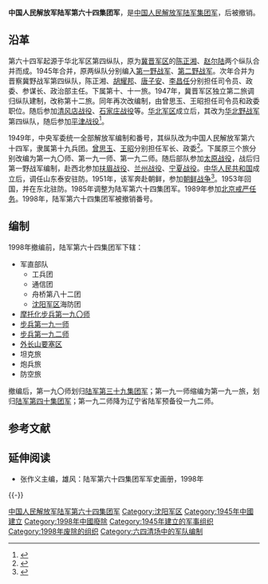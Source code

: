 {{Infobox Military Unit
|unit_name='''中国人民解放军陆军第六十四集团军'''
|image= [[File:People's_Liberation_Army_Flag_of_the_People's_Republic_of_China.svg|120px]]
|caption= [[中国人民解放军军旗|中国人民解放军军旗]]
|dates=
|country={{PRC}}
|branch=[[中国人民解放军陆军|中国人民解放军陆军]]
|type=
|role=
|size= 
|command_structure=
|current_commander=
|garrison=
|ceremonial_chief=
|colonel_of_the_regiment=
|nickname=
|patron=
|motto=
|colors= {{color box|#FF0000}}{{color box|#008000}} [[红色|红色]]与[[绿色|绿色]]
|march=《[[中国人民解放军进行曲|中国人民解放军进行曲]]》
|mascot=
|battles=[[抗日战争|抗日战争]]<br />[[第二次國共內戰|第二次國共內戰]]<br />[[抗美援朝战争|抗美援朝战争]]
|notable_commanders=[[陈正湘|陈正湘]]<br />[[赵尔陆|赵尔陆]]<br />[[胡耀邦|胡耀邦]]<br />[[曾思玉|曾思玉]]<br />[[王昭_(政治人物)|王昭]]
|anniversaries=
|awards=
}}
'''中国人民解放军陆军第六十四集团军'''，是[[中国人民解放军陆军|中国人民解放军陆军]][[集团军|集团军]]，后被撤销。

== 沿革 ==
第六十四军起源于华北军区第四纵队，原为[[冀晋军区|冀晋军区]]的[[陈正湘|陈正湘]]、[[赵尔陆|赵尔陆]]两个纵队合并而成。1945年合并，原两纵队分别编入[[第一野战军|第一野战军]]、[[第二野战军|第二野战军]]。次年合并为晋察冀野战军第四纵队，陈正湘、[[胡耀邦|胡耀邦]]、[[唐子安|唐子安]]、[[李昌任|李昌任]]分别担任司令员、政委、参谋长、政治部主任。下属第十、十一旅。1947年，冀晋军区独立第二旅调归纵队建制，改称第十二旅。同年再次改编制，由曾思玉、王昭担任司令员和政委职位。随后参加[[清风店战役|清风店战役]]、[[石家庄战役|石家庄战役]]等。[[华北军区|华北军区]]成立后，其改为[[华北野战军|华北野战军]]第四纵队，随后参加[[平津战役|平津战役]]<ref>{{cite book|author=钟仁、林峰、张高陵|title=《第一野战军》|year=1998年|location=国防大学出版社|isbn=9787562607571|pages=83页}}</ref>。

1949年，中央军委统一全部解放军编制和番号，其纵队改为中国人民解放军第六十四军，隶属第十九兵团。[[曾思玉|曾思玉]]、[[王昭|王昭]]分别担任军长、政委<ref>{{cite book|author=钟仁、林峰、张高陵|title=《第一野战军》|year=1998年|location=国防大学出版社|isbn=9787562607571|pages=203页}}</ref>。下属原三个旅分别改编为第一九〇师、第一九一师、第一九二师。随后部队参加[[太原战役|太原战役]]，战后归第一野战军编制，赴西北参加[[扶眉战役|扶眉战役]]、[[兰州战役|兰州战役]]、[[1949年宁夏战役|宁夏战役]]。[[中华人民共和国|中华人民共和国]]成立后，调任山东泰安驻防。1951年，该军奔赴朝鲜，参加[[朝鲜战争|朝鲜战争]]<ref>{{cite book|title=《第一次较量: 抗美援朝战争的历史回顾与反思》|author=徐焰|year=1998年|location=中国广播电视出版社|page=109页|isbn=9787504330222}}</ref>。1953年回国，并在东北驻防。1985年调整为陆军第六十四集团军。1989年参加[[北京|北京]][[六四事件|戒严任务]]。1998年，陆军第六十四集团军被撤销番号。

== 编制 ==
1998年撤编前，陆军第六十四集团军下辖：
*军直部队
**工兵团
**通信团
**舟桥第八十二团
**[[沈阳军区|沈阳军区]]海防团
*[[中国人民解放军陆军合成第一九〇旅|摩托化步兵第一九〇师]]
*[[中国人民解放军陆军合成第一九一旅|步兵第一九一师]]
*[[步兵第一九二师|步兵第一九二师]]
*[[外长山要塞区|外长山要塞区]]
*坦克旅
*炮兵旅
*防空旅


撤编后，第一九〇师划归[[中国人民解放军陆军第三十九集团军|陆军第三十九集团军]]；第一九一师缩编为第一九一旅，划归[[中国人民解放军陆军第四十集团军|陆军第四十集团军]]；第一九二师降为辽宁省陆军预备役一九二师。

== 参考文献 ==
{{Reflist}}

==延伸阅读==
*张作义主编，雄风：陆军第六十四集团军军史画册，1998年

{{-}}
{{中国人民解放军集团军}}
{{中国人民解放军陆军军}}
{{六四事件}}
[[Category:中国人民解放军陆军第六十四集团军|]]
[[Category:沈阳军区|Category:沈阳军区]]
[[Category:1945年中國建立|Category:1945年中國建立]]
[[Category:1998年中國廢除|Category:1998年中國廢除]]
[[Category:1945年建立的军事组织|Category:1945年建立的军事组织]]
[[Category:1998年废除的组织|Category:1998年废除的组织]]
[[Category:六四清场中的军队编制|Category:六四清场中的军队编制]]